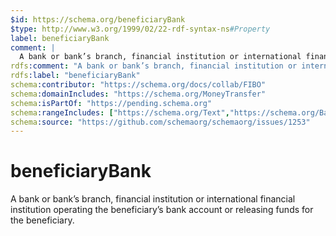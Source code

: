 ```yaml
---
$id: https://schema.org/beneficiaryBank
$type: http://www.w3.org/1999/02/22-rdf-syntax-ns#Property
label: beneficiaryBank
comment: |
  A bank or bank’s branch, financial institution or international financial institution operating the beneficiary’s bank account or releasing funds for the beneficiary.
rdfs:comment: "A bank or bank’s branch, financial institution or international financial institution operating the beneficiary’s bank account or releasing funds for the beneficiary."
rdfs:label: "beneficiaryBank"
schema:contributor: "https://schema.org/docs/collab/FIBO"
schema:domainIncludes: "https://schema.org/MoneyTransfer"
schema:isPartOf: "https://pending.schema.org"
schema:rangeIncludes: ["https://schema.org/Text","https://schema.org/BankOrCreditUnion"]
schema:source: "https://github.com/schemaorg/schemaorg/issues/1253"
---
```


# beneficiaryBank

A bank or bank’s branch, financial institution or international financial institution operating the beneficiary’s bank account or releasing funds for the beneficiary.

